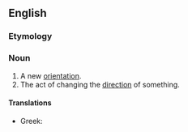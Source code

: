 {{also|réorientation}}
==English==

===Etymology===
{{prefix|en|re|orientation}}

===Noun===
{{en-noun|~}}

# A new [[orientation]].
# The act of changing the [[direction]] of something.

====Translations====
{{trans-top|the act of reorienting}}
* Greek: {{t+|el|αναπροσανατολισμός|m}}
{{trans-mid}}
{{trans-bottom}}